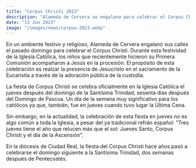 ```yaml
---
title: "Corpus Christi 2023"
description: "Alameda de Cervera se engalana para celebrar el Corpus Christi con una procesión llena de fe y tradición."
date: "13 Jun 2023"
image: "/images/news/corpus-2023.webp"
---
```


En un ambiente festivo y religioso, Alameda de Cervera engalanó sus calles el pasado domingo para celebrar el Corpus Christi. Durante esta festividad de la Iglesia Católica, los niños que recientemente hicieron su Primera Comunión acompañaron a Jesús en la procesión. El propósito de esta celebración es realzar la presencia de Jesucristo en el sacramento de la Eucaristía a través de la adoración pública de la custodia.

La fiesta de Corpus Christi se celebra oficialmente en la Iglesia Católica el jueves después del domingo de la Santísima Trinidad, sesenta días después del Domingo de Pascua. Un día de la semana muy significativo para los católicos ya que, también, fue en jueves cuando tuvo lugar la Última Cena.

Sin embargo, en la actualidad, la celebración de esta fiesta en jueves no es algo común a toda la Iglesia, a pesar del ya tradicional refrán español: "Tres jueves tiene el año que relucen más que el sol: Jueves Santo, Corpus Christi y el día de la Ascensión".

En la diócesis de Ciudad Real, la fiesta del Corpus Christi hace años pasó a celebrarse el domingo siguiente a la Santísima Trinidad, dos semanas después de Pentecostés.


<Gallery folder='corpus-christi-2023'/>